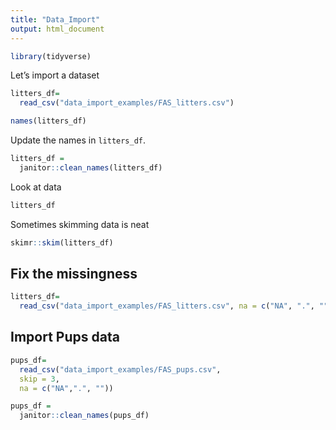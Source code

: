```yaml
---
title: "Data_Import"
output: html_document
---
```


```r
library(tidyverse)
```
Let's import a dataset

```r
litters_df=
  read_csv("data_import_examples/FAS_litters.csv") 
```

```r
names(litters_df)
```

Update the names in `litters_df`.

```r
litters_df =
  janitor::clean_names(litters_df)
```

Look at data

```r
litters_df
```

Sometimes skimming data is neat

```r
skimr::skim(litters_df)
```

## Fix the missingness

```r
litters_df=
  read_csv("data_import_examples/FAS_litters.csv", na = c("NA", ".", ""))
```

## Import Pups data

```r
pups_df=
  read_csv("data_import_examples/FAS_pups.csv", 
  skip = 3, 
  na = c("NA",".", ""))

pups_df =
  janitor::clean_names(pups_df)
```

